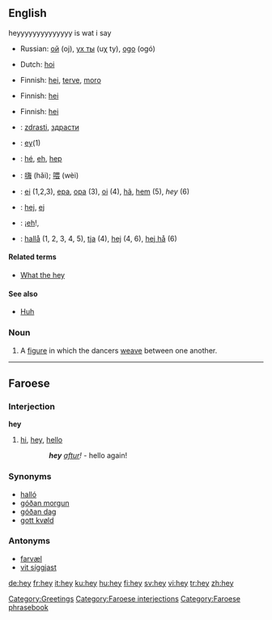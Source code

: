 ==English==
heyyyyyyyyyyyyyy is wat i say
{{trans-mid}}
*Russian: [[ой]] (oj), [[ух ты]] (uχ ty), [[ogo]] (ogó)
{{trans-bottom}}

{{trans-top|informal greeting}}
*Dutch: [[hoi]]
{{trans-mid}}
*Finnish: [[hei]], [[terve]], [[moro]]
{{trans-bottom}}

{{trans-top|request for repetition or explanation}}
*Finnish: [[hei]]
{{trans-mid}}
{{trans-bottom}}

{{trans-top|meaningless beat marker, filler syllable}}
*Finnish: [[hei]]
{{trans-mid}}
{{trans-bottom}}

{{checktrans-top}}
*{{ttbc|Bulgarian}}: [[zdrasti]], [[здрасти]]
*{{ttbc|Dutch}}: [[ey]](1)
*{{ttbc|French}}: [[hé]], [[eh]], [[hep]]
{{checktrans-mid}}
*{{ttbc|Mandarin Chinese}}: [[嗨]] (hǎi); [[喂]] (wèi)
*{{ttbc|Portuguese}}: [[ei]] (1,2,3), [[epa]], [[opa]] (3), [[oi]] (4), [[hã]], [[hem]] (5), ''hey'' (6)
*{{ttbc|Slovene}}: [[hej]], [[ej]]
*{{ttbc|Spanish}}: ¡[[eh]]!,
*{{ttbc|Swedish}}: [[hallå]] (1, 2, 3, 4, 5), [[tja]] (4), [[hej]] (4, 6), [[hej hå]] (6)
{{checktrans-bottom}}

====Related terms====
*[[What the hey]]

====See also====
*[[huh|Huh]]

===Noun===
{{en-noun|-}}

# {{context|country dancing}} A [[figure]] in which the dancers [[weave]] between one another.

[[Category:Greetings]]

----

==Faroese==

===Interjection===
'''hey'''

# [[hi]], [[hey]], [[hello]]
::'''''hey''' [[aftur]]!'' - hello again!

===Synonyms===
*[[halló]]
*[[góðan morgun]]
*[[góðan dag]]
*[[gott kvøld]]

===Antonyms===
*[[farvæl]]
*[[vit síggjast]]

[[Category:Faroese interjections]]
[[Category:Faroese phrasebook]]

[[de:hey]]
[[fr:hey]]
[[it:hey]]
[[ku:hey]]
[[hu:hey]]
[[fi:hey]]
[[sv:hey]]
[[vi:hey]]
[[tr:hey]]
[[zh:hey]]